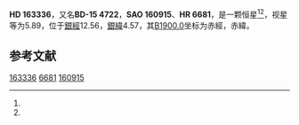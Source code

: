 {{Starbox begin
| name = HD 163336
}}
{{Starbox observe
| epoch = [[J2000.0|J2000.0]]
| constell = {{星座名待查}}<ref name=SIMBAD>{{cite web
 | url=http://simbad.u-strasbg.fr/simbad/sim-id?Ident=HR+6681
 | title =Pulsating variable Star
 | publisher=Centre de Données astronomiques de Strasbourg
 | work=SIMBAD
 | accessdate=2012-07-13}}</ref><ref name=DATA>{{cite web
 | url=http://vizier.u-strasbg.fr/viz-bin/VizieR-5?-out.add=.&-source=5050&-corr=PK=HR&-out.max=9999&HR=6681
 | title=VizieR Detailed Page
 | accessdate=2012-07-13
 | archive-date=2016-03-04
 | archive-url=https://web.archive.org/web/20160304223840/http://vizier.u-strasbg.fr/viz-bin/VizieR-5?-out.add=.&-source=5050&-corr=PK=HR&-out.max=9999&HR=6681
 | dead-url=no
 }}</ref>
| 星官 = 
| ra = {{RA|17|56|19}}<ref name=SIMBAD /><ref name=DATA />
| dec = {{DEC|-15|48|45}}<ref name=SIMBAD /><ref name=DATA />
| appmag_v = 5.89<ref name=SIMBAD /><ref name=DATA />
}}
{{Starbox character
| class = A1V<ref name=SIMBAD /><ref name=DATA />
| b-v = 0.05<ref name=SIMBAD /><ref name=DATA />
| u-b = <ref name=SIMBAD /><ref name=DATA />
| r-i = <ref name=SIMBAD /><ref name=DATA />
| variable = 
}}
{{Starbox astrometry
| radial_v = 
| prop_mo_ra = -24
| parallax = 
| p_error = 
}}
{{Starbox catalog
| names =BD-15 4722，[[SAO星表|SAO]] 160915，[[HD星表|HD]] 163336，[[HR星表|HR]] 6681}}
{{Starbox reference |Simbad=HR+6681}}
{{Starbox end}}

'''HD 163336'''，又名'''BD-15 4722'''，'''SAO 160915'''、'''HR 6681'''，是一颗恒星<ref name=SIMBAD /><ref name=DATA />，视星等为5.89，位于[[銀道座標系|銀經]]12.56，[[銀道座標系|銀緯]]4.57，其[[B1900.0|B1900.0]]坐标为赤經{{RA|17|50|33.8}}，赤緯{{DEC|-15|4.57|41}}。

== 参考文献 ==
{{reflist}}

{{star-stub}}

[[Category:HD和HDE天體|163336]]
[[Category:HR天體|6681]]
[[Category:SAO天體|160915]]